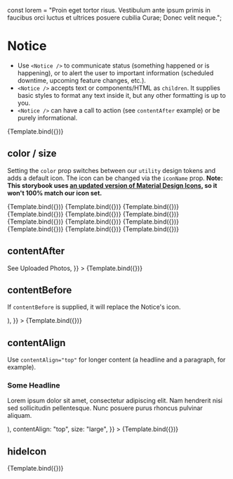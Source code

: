 
<Meta title="Notice" component={Notice} />

const lorem =
  "Proin eget tortor risus. Vestibulum ante ipsum primis in faucibus orci luctus et ultrices posuere cubilia Curae; Donec velit neque.";

# Notice

- Use `<Notice />` to communicate status (something happened or is happening), or to alert the user to important information (scheduled downtime, upcoming feature changes, etc.).
- `<Notice />` accepts text or components/HTML as `children`. It supplies basic styles to format any text inside it, but any other formatting is up to you.
- `<Notice />` can have a call to action (see `contentAfter` example) or be purely informational.

<Canvas>
  <Story
    name="default"
    args={{
      children: lorem,
      size: "medium",
      color: "success",
      contentAlign: "center",
      hideIcon: false,
      className: undefined,
    }}
  >
    {Template.bind({})}
  </Story>
</Canvas>

<ArgsTable story="default" />

## color / size

Setting the `color` prop switches between our `utility` design tokens and adds a default icon. The icon can be changed via the `iconName` prop. **Note: This storybook uses [an updated version of Material Design Icons](https://fonts.google.com/icons?icon.set=Material+Icons), so it won't 100% match our icon set.**

<Canvas>
  <Story
    name="info small"
    args={{
      children: lorem,
      size: "small",
      color: "info",
    }}
  >
    {Template.bind({})}
  </Story>
  <Story
    name="success small"
    args={{
      children: lorem,
      size: "small",
      color: "success",
    }}
  >
    {Template.bind({})}
  </Story>
  <Story
    name="caution small"
    args={{
      children: lorem,
      size: "small",
      color: "caution",
    }}
  >
    {Template.bind({})}
  </Story>
  <Story
    name="destroy small"
    args={{
      children: lorem,
      size: "small",
      color: "destroy",
    }}
  >
    {Template.bind({})}
  </Story>
  <Story
    name="info medium"
    args={{
      children: lorem,
      size: "medium",
      color: "info",
    }}
  >
    {Template.bind({})}
  </Story>
  <Story
    name="success medium"
    args={{
      children: lorem,
      size: "medium",
      color: "success",
    }}
  >
    {Template.bind({})}
  </Story>
  <Story
    name="caution medium"
    args={{
      children: lorem,
      size: "medium",
      color: "caution",
    }}
  >
    {Template.bind({})}
  </Story>
  <Story
    name="destroy medium"
    args={{
      children: lorem,
      size: "medium",
      color: "destroy",
    }}
  >
    {Template.bind({})}
  </Story>
  <Story
    name="info large"
    args={{
      children: lorem,
      size: "large",
      color: "info",
    }}
  >
    {Template.bind({})}
  </Story>
  <Story
    name="success large"
    args={{
      children: lorem,
      size: "large",
      color: "success",
    }}
  >
    {Template.bind({})}
  </Story>
  <Story
    name="caution large"
    args={{
      children: lorem,
      size: "large",
      color: "caution",
    }}
  >
    {Template.bind({})}
  </Story>
  <Story
    name="destroy large"
    args={{
      children: lorem,
      size: "large",
      color: "destroy",
    }}
  >
    {Template.bind({})}
  </Story>
</Canvas>

## contentAfter

<Canvas>
  <Story
    name="contentAfter"
    args={{
      children: "Photos successfully processed",
      size: "large",
      color: "success",
      contentAfter: <Button color="success">See Uploaded Photos</Button>,
    }}
  >
    {Template.bind({})}
  </Story>
</Canvas>

## contentBefore

If `contentBefore` is supplied, it will replace the Notice's icon.

<Canvas>
  <Story
    name="contentBefore"
    args={{
      children: "We are processing your Photos. Sit tight!",
      contentBefore: (
        <Spinner
          size="small"
          trackColor="var(--cc_color_border_default)"
          meterColor="var(--cc_color_text_subtle)"
        />
      ),
    }}
  >
    {Template.bind({})}
  </Story>
</Canvas>

## contentAlign

Use `contentAlign="top"` for longer content (a headline and a paragraph, for example).

<Canvas>
  <Story
    name="contentAlign"
    args={{
      children: (
        <div>
          <h3 style={{ marginTop: 0, marginBottom: 8 }}>Some Headline</h3>
          <p style={{ margin: 0 }}>
            Lorem ipsum dolor sit amet, consectetur adipiscing elit. Nam
            hendrerit nisi sed sollicitudin pellentesque. Nunc posuere purus
            rhoncus pulvinar aliquam.
          </p>
        </div>
      ),
      contentAlign: "top",
      size: "large",
    }}
  >
    {Template.bind({})}
  </Story>
</Canvas>

## hideIcon

<Canvas>
  <Story
    name="hideIcon"
    args={{
      children: "Sometimes, you just don't want an icon. That's cool, too.",
      color: "caution",
      hideIcon: true,
    }}
  >
    {Template.bind({})}
  </Story>
</Canvas>
